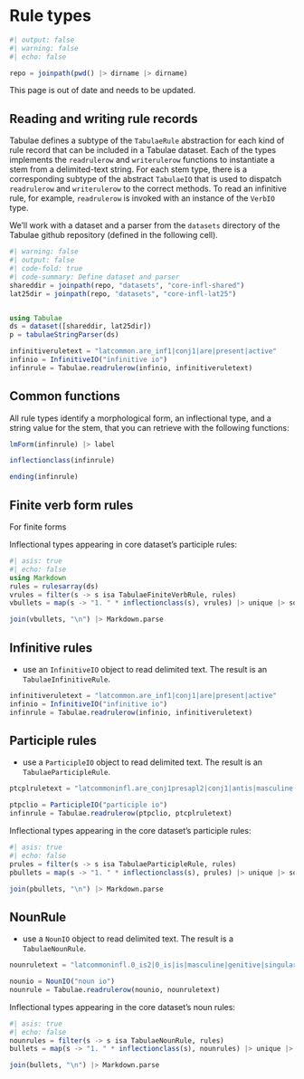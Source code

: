 # Rule types

```julia
#| output: false
#| warning: false
#| echo: false

repo = joinpath(pwd() |> dirname |> dirname)
```



::: {.callout-warning title="Invalid content"}
This page is out of date and needs to be updated.
:::


## Reading and writing rule records


Tabulae defines a subtype of the `TabulaeRule` abstraction for each kind of rule record that can be included in a Tabulae dataset.  Each of the types implements the `readrulerow` and `writerulerow` functions to instantiate a stem from a delimited-text string.  For each stem type, there is a corresponding subtype of the abstract `TabulaeIO` that is used to dispatch `readrulerow` and `writerulerow` to the correct methods. To read an infinitive rule, for example, `readrulerow` is invoked with an instance of the `VerbIO` type.

We'll work with a dataset and a parser from the `datasets` directory of the Tabulae github repository (defined in the following cell).

```julia
#| warning: false
#| output: false
#| code-fold: true
#| code-summary: Define dataset and parser
shareddir = joinpath(repo, "datasets", "core-infl-shared") 
lat25dir = joinpath(repo, "datasets", "core-infl-lat25") 


using Tabulae
ds = dataset([shareddir, lat25dir])
p = tabulaeStringParser(ds)
```


```julia
infinitiveruletext = "latcommon.are_inf1|conj1|are|present|active"
infinio = InfinitiveIO("infinitive io")
infinrule = Tabulae.readrulerow(infinio, infinitiveruletext)
```



## Common functions

All rule types identify a morphological form, an inflectional type, and a string value for the stem, that you can retrieve with the following functions:

```julia
lmForm(infinrule) |> label
```

```julia
inflectionclass(infinrule)
```

```julia
ending(infinrule)
```



## Finite verb form rules

For finite forms


Inflectional types appearing in core dataset's participle rules:


```julia
#| asis: true
#| echo: false
using Markdown
rules = rulesarray(ds)
vrules = filter(s -> s isa TabulaeFiniteVerbRule, rules)
vbullets = map(s -> "1. " * inflectionclass(s), vrules) |> unique |> sort

join(vbullets, "\n") |> Markdown.parse
```



## Infinitive rules


- use an `InfinitiveIO` object to read delimited text. The result is an `TabulaeInfinitiveRule`.

```julia
infinitiveruletext = "latcommon.are_inf1|conj1|are|present|active"
infinio = InfinitiveIO("infinitive io")
infinrule = Tabulae.readrulerow(infinio, infinitiveruletext)
```

## Participle rules



- use a `ParticipleIO` object to read delimited text. The result is an `TabulaeParticipleRule`.

```julia
ptcplruletext = "latcommoninfl.are_conj1presapl2|conj1|antis|masculine|genitive|singular|present|active"

ptpclio = ParticipleIO("participle io")
infinrule = Tabulae.readrulerow(ptpclio, ptcplruletext)
```


Inflectional types appearing in the core dataset's participle rules:


```julia
#| asis: true
#| echo: false
prules = filter(s -> s isa TabulaeParticipleRule, rules)
pbullets = map(s -> "1. " * inflectionclass(s), prules) |> unique |> sort

join(pbullets, "\n") |> Markdown.parse
```



## NounRule



- use a `NounIO` object to read delimited text. The result is a `TabulaeNounRule`.


```julia
nounruletext = "latcommoninfl.0_is2|0_is|is|masculine|genitive|singular"

nounio = NounIO("noun io")
nounrule = Tabulae.readrulerow(nounio, nounruletext)
```



Inflectional types appearing in the core dataset's noun rules:

```julia
#| asis: true
#| echo: false
nounrules = filter(s -> s isa TabulaeNounRule, rules)
bullets = map(s -> "1. " * inflectionclass(s), nounrules) |> unique |> sort

join(bullets, "\n") |> Markdown.parse
```
